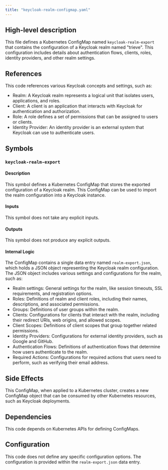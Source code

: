 ```yaml
---
title: "keycloak-realm-configmap.yaml"
---
```


## High-level description
This file defines a Kubernetes ConfigMap named `keycloak-realm-export` that contains the configuration of a Keycloak realm named "trieve". This configuration includes details about authentication flows, clients, roles, identity providers, and other realm settings.

## References
This code references various Keycloak concepts and settings, such as:
- Realm: A Keycloak realm represents a logical unit that isolates users, applications, and roles.
- Client: A client is an application that interacts with Keycloak for authentication and authorization.
- Role: A role defines a set of permissions that can be assigned to users or clients.
- Identity Provider: An identity provider is an external system that Keycloak can use to authenticate users.

## Symbols
### `keycloak-realm-export`
#### Description
This symbol defines a Kubernetes ConfigMap that stores the exported configuration of a Keycloak realm. This ConfigMap can be used to import the realm configuration into a Keycloak instance.

#### Inputs
This symbol does not take any explicit inputs.

#### Outputs
This symbol does not produce any explicit outputs.

#### Internal Logic
The ConfigMap contains a single data entry named `realm-export.json`, which holds a JSON object representing the Keycloak realm configuration. The JSON object includes various settings and configurations for the realm, such as:

- Realm settings: General settings for the realm, like session timeouts, SSL requirements, and registration options.
- Roles: Definitions of realm and client roles, including their names, descriptions, and associated permissions.
- Groups: Definitions of user groups within the realm.
- Clients: Configurations for clients that interact with the realm, including their redirect URIs, web origins, and allowed scopes.
- Client Scopes: Definitions of client scopes that group together related permissions.
- Identity Providers: Configurations for external identity providers, such as Google and GitHub.
- Authentication Flows: Definitions of authentication flows that determine how users authenticate to the realm.
- Required Actions: Configurations for required actions that users need to perform, such as verifying their email address.

## Side Effects
This ConfigMap, when applied to a Kubernetes cluster, creates a new ConfigMap object that can be consumed by other Kubernetes resources, such as Keycloak deployments.

## Dependencies
This code depends on Kubernetes APIs for defining ConfigMaps.

## Configuration
This code does not define any specific configuration options. The configuration is provided within the `realm-export.json` data entry.
